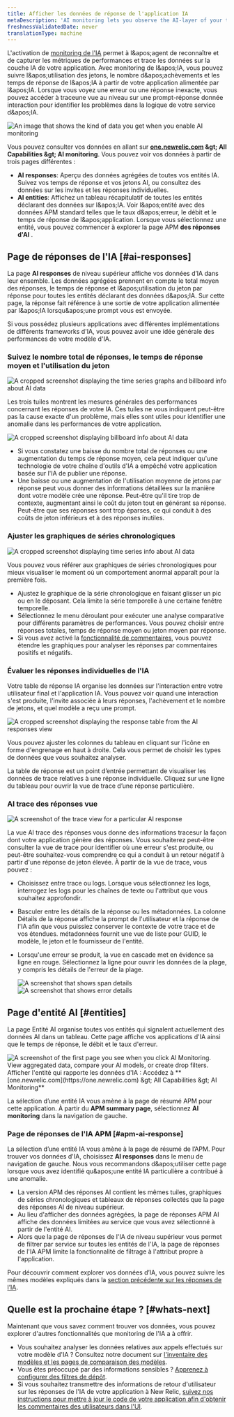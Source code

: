 ```yaml
---
title: Afficher les données de réponse de l'application IA
metaDescription: 'AI monitoring lets you observe the AI-layer of your tech stack, giving you a holistic overview of the health and performance of your AI-powered app.'
freshnessValidatedDate: never
translationType: machine
---
```


L'activation de [monitoring de l'IA](/docs/ai-monitoring/intro-to-ai-monitoring) permet à l&amp;apos;agent de reconnaître et de capturer les métriques de performances et trace les données sur la couche IA de votre application. Avec monitoring de l&amp;apos;IA, vous pouvez suivre l&amp;apos;utilisation des jetons, le nombre d&amp;apos;achèvements et les temps de réponse de l&amp;apos;IA à partir de votre application alimentée par l&amp;apos;IA. Lorsque vous voyez une erreur ou une réponse inexacte, vous pouvez accéder à traceune vue au niveau sur une prompt-réponse donnée interaction pour identifier les problèmes dans la logique de votre service d&amp;apos;IA.

<img title="AI responses data" alt="An image that shows the kind of data you get when you enable AI monitoring" src="/images/ai_screenshot-full_intro-ai-ui.webp" />

Vous pouvez consulter vos données en allant sur <DNT>**[one.newrelic.com](https://one.newrelic.com) &amp;gt; All Capabilities &amp;gt; AI monitoring**</DNT>. Vous pouvez voir vos données à partir de trois pages différentes :

* <DNT>**AI responses**</DNT>: Aperçu des données agrégées de toutes vos entités IA. Suivez vos temps de réponse et vos jetons AI, ou consultez des données sur les invites et les réponses individuelles.
* <DNT>**AI entities**</DNT>: Affichez un tableau récapitulatif de toutes les entités déclarant des données sur l&amp;apos;IA. Voir l&amp;apos;entité avec des données APM standard telles que le taux d&amp;apos;erreur, le débit et le temps de réponse de l&amp;apos;application. Lorsque vous sélectionnez une entité, vous pouvez commencer à explorer la page APM **des réponses d'AI** .

## Page de réponses de l'IA [#ai-responses]

La page <DNT>**AI responses**</DNT> de niveau supérieur affiche vos données d’IA dans leur ensemble. Les données agrégées prennent en compte le total moyen des réponses, le temps de réponse et l&amp;apos;utilisation du jeton par réponse pour toutes les entités déclarant des données d&amp;apos;IA. Sur cette page, la réponse fait référence à une sortie de votre application alimentée par l&amp;apos;IA lorsqu&amp;apos;une prompt vous est envoyée.

Si vous possédez plusieurs applications avec différentes implémentations de différents frameworks d'IA, vous pouvez avoir une idée générale des performances de votre modèle d'IA.

### Suivez le nombre total de réponses, le temps de réponse moyen et l'utilisation du jeton

<img title="AI responses response billboard and time series graphs" alt="A cropped screenshot displaying the time series graphs and billboard info about AI data" src="/images/ai_screenshot-crop_timeseries-billboard.webp" />

Les trois tuiles montrent les mesures générales des performances concernant les réponses de votre IA. Ces tuiles ne vous indiquent peut-être pas la cause exacte d'un problème, mais elles sont utiles pour identifier une anomalie dans les performances de votre application.

<img title="Three tiles to show spikes and drops in response usage" alt="A cropped screenshot displaying billboard info about AI data" src="/images/ai_screenshot-crop_billboard.webp" />

* Si vous constatez une baisse du nombre total de réponses ou une augmentation du temps de réponse moyen, cela peut indiquer qu'une technologie de votre chaîne d'outils d'IA a empêché votre application basée sur l'IA de publier une réponse.
* Une baisse ou une augmentation de l'utilisation moyenne de jetons par réponse peut vous donner des informations détaillées sur la manière dont votre modèle crée une réponse. Peut-être qu'il tire trop de contexte, augmentant ainsi le coût du jeton tout en générant sa réponse. Peut-être que ses réponses sont trop éparses, ce qui conduit à des coûts de jeton inférieurs et à des réponses inutiles.

### Ajuster les graphiques de séries chronologiques

<img title="AI time series graphs" alt="A cropped screenshot displaying time series info about AI data" src="/images/ai_screenshot-crop_Cropped-image-of-AI-timeseries.webp" />

Vous pouvez vous référer aux graphiques de séries chronologiques pour mieux visualiser le moment où un comportement anormal apparaît pour la première fois.

* Ajustez le graphique de la série chronologique en faisant glisser un pic ou en le déposant. Cela limite la série temporelle à une certaine fenêtre temporelle.
* Sélectionnez le menu déroulant pour exécuter une analyse comparative pour différents paramètres de performances. Vous pouvez choisir entre réponses totales, temps de réponse moyen ou jeton moyen par réponse.
* Si vous avez activé la [fonctionnalité de commentaires](/docs/ai-monitoring/customize-agent-ai-monitoring), vous pouvez étendre les graphiques pour analyser les réponses par commentaires positifs et négatifs.

### Évaluer les réponses individuelles de l'IA

Votre table de réponse IA organise les données sur l'interaction entre votre utilisateur final et l'application IA. Vous pouvez voir quand une interaction s'est produite, l'invite associée à leurs réponses, l'achèvement et le nombre de jetons, et quel modèle a reçu une prompt.

<img title="AI response page response table" alt="A cropped screenshot displaying the response table from the AI responses view" src="/images/ai_screenshot-crop_response-table.webp" />

Vous pouvez ajuster les colonnes du tableau en cliquant sur l'icône en forme d'engrenage en haut à droite. Cela vous permet de choisir les types de données que vous souhaitez analyser.

La table de réponse est un point d’entrée permettant de visualiser les données de trace relatives à une réponse individuelle. Cliquez sur une ligne du tableau pour ouvrir la vue de trace d’une réponse particulière.

### AI trace des réponses vue

<img title="AI response trace view" alt="A screenshot of the trace view for a particular AI response" src="/images/ai_screenshot-full_trace-view-ai-response.webp" />

La vue AI trace des réponses vous donne des informations tracesur la façon dont votre application génère des réponses. Vous souhaiterez peut-être consulter la vue de trace pour identifier où une erreur s'est produite, ou peut-être souhaitez-vous comprendre ce qui a conduit à un retour négatif à partir d'une réponse de jeton élevée. À partir de la vue de trace, vous pouvez :

* Choisissez entre trace ou logs. Lorsque vous sélectionnez les logs, interrogez les logs pour les chaînes de texte ou l'attribut que vous souhaitez approfondir.

* Basculer entre les détails de la réponse ou les métadonnées. La colonne Détails de la réponse affiche la prompt de l'utilisateur et la réponse de l'IA afin que vous puissiez conserver le contexte de votre trace et de vos étendues. métadonnées fournit une vue de liste pour GUID, le modèle, le jeton et le fournisseur de l'entité.

* Lorsqu'une erreur se produit, la vue en cascade met en évidence sa ligne en rouge. Sélectionnez la ligne pour ouvrir les données de la plage, y compris les détails de l'erreur de la plage.

  <SideBySide>
    <Side>
      <img class="unbound" title="Span details modal" alt="A screenshot that shows span details " src="/images/ai_screenshot-crop_trace-waterfall-page-span-details.webp" />
    </Side>

    <Side>
      <img class="unbound" title="Error details modal" alt="A screenshot that shows error details " src="/images/ai_screenshot-crop_trace-waterfall-page-error-details.webp" />
    </Side>
  </SideBySide>

## Page d'entité AI [#entities]

La page Entité AI organise toutes vos entités qui signalent actuellement des données AI dans un tableau. Cette page affiche vos applications d'IA ainsi que le temps de réponse, le débit et le taux d'erreur.

<img title="AI entities page" alt="A screenshot of the first page you see when you click AI Monitoring. View aggregated data, compare your AI models, or create drop filters." src="/images/ai_screenshot-crop_AI-entities-page.webp" />

<figcaption>
  Afficher l'entité qui rapporte les données d'IA : Accédez à **[one.newrelic.com](https://one.newrelic.com) &amp;gt; All Capabilities &amp;gt; AI Monitoring**
</figcaption>

La sélection d’une entité IA vous amène à la page de résumé APM pour cette application. À partir du <DNT>**APM summary page**</DNT>, sélectionnez <DNT>**AI monitoring**</DNT> dans la navigation de gauche.

### Page de réponses de l'IA APM [#apm-ai-response]

La sélection d’une entité IA vous amène à la page de résumé de l’APM. Pour trouver vos données d'IA, choisissez <DNT>**AI responses**</DNT> dans le menu de navigation de gauche. Nous vous recommandons d&amp;apos;utiliser cette page lorsque vous avez identifié qu&amp;apos;une entité IA particulière a contribué à une anomalie.

* La version APM des réponses AI contient les mêmes tuiles, graphiques de séries chronologiques et tableaux de réponses collectés que la page des réponses AI de niveau supérieur.
* Au lieu d'afficher des données agrégées, la page de réponses APM AI affiche des données limitées au service que vous avez sélectionné à partir de l'entité AI.
* Alors que la page de réponses de l'IA de niveau supérieur vous permet de filtrer par service sur toutes les entités de l'IA, la page de réponses de l'IA APM limite la fonctionnalité de filtrage à l'attribut propre à l'application.

Pour découvrir comment explorer vos données d’IA, vous pouvez suivre les mêmes modèles expliqués dans la [section précédente sur les réponses de l’IA](#ai-responses).

## Quelle est la prochaine étape ? [#whats-next]

Maintenant que vous savez comment trouver vos données, vous pouvez explorer d'autres fonctionnalités que monitoring de l'IA a à offrir.

* Vous souhaitez analyser les données relatives aux appels effectués sur votre modèle d'IA ? Consultez notre document sur [l'inventaire des modèles et les pages de comparaison des modèles](/docs/ai-monitoring/explore-ai-data/view-model-data).
* Vous êtes préoccupé par des informations sensibles ? [Apprenez à configurer des filtres de dépôt](/docs/ai-monitoring/drop-sensitive-data).
* Si vous souhaitez transmettre des informations de retour d'utilisateur sur les réponses de l'IA de votre application à New Relic, [suivez nos instructions pour mettre à jour le code de votre application afin d'obtenir les commentaires des utilisateurs dans l'UI](/docs/ai-monitoring/customize-agent-ai-monitoring).